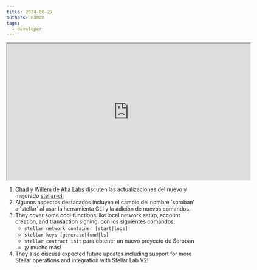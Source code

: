 ```yaml
---
title: 2024-06-27
authors: naman
tags:
  - developer
---
```


<iframe
  src="https://drive.google.com/file/d/1PS49Cvs_DLdEwquh6c9e5JuN3MASaTpz/preview"
  width="640"
  height="360"
  allow="autoplay"
></iframe>

1. [Chad](https://github.com/chadoh) y [Willem](https://github.com/willemneal) de [Aha Labs](https://github.com/AhaLabs) discuten las actualizaciones del nuevo y mejorado [stellar-cli](https://github.com/stellar/stellar-cli)
2. Algunos aspectos destacados incluyen el cambio del nombre 'soroban' a 'stellar' al usar la herramienta CLI y la adición de nuevos comandos.
3. They cover some cool functions like local network setup, account creation, and transaction signing. con los siguientes comandos:
   - `stellar network container [start|logs]`
   - `stellar keys [generate|fund|ls]`
   - `stellar contract init` para obtener un nuevo proyecto de Soroban
   - ¡y mucho más!
4. They also discuss expected future updates including support for more Stellar operations and integration with Stellar Lab V2!
